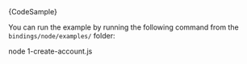 
<CodeBlock className="language-typescript">
  {CodeSample}
</CodeBlock>

You can run the example by running the following command from the `bindings/node/examples/` folder:

<CodeBlock className="language-bash">
    node 1-create-account.js
</CodeBlock>
